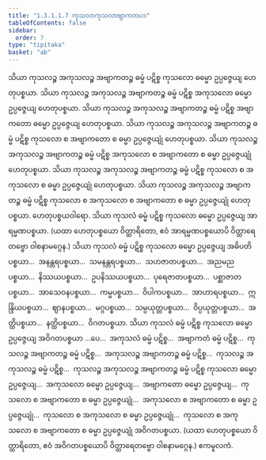 ```yaml
---
title: "1.3.1.1.7 ကုသလာကုသလာဗျာကတပဒ"
tableOfContents: false
sidebar:
  order: 7
type: "tipitaka"
basket: "ab"
---
```



<DynamicBreadcrumb />

<Division number="32">

<Paragraph number="66">
သိယာ ကုသလဉ္စ အကုသလဉ္စ အဗျာကတဉ္စ ဓမ္မံ ပဋိစ္စ ကုသလော ဓမ္မော ဥပ္ပဇ္ဇေယျ ဟေတုပစ္စယာ. သိယာ ကုသလဉ္စ အကုသလဉ္စ အဗျာကတဉ္စ ဓမ္မံ ပဋိစ္စ အကုသလော ဓမ္မော ဥပ္ပဇ္ဇေယျ ဟေတုပစ္စယာ. သိယာ ကုသလဉ္စ အကုသလဉ္စ အဗျာကတဉ္စ ဓမ္မံ ပဋိစ္စ အဗျာကတော ဓမ္မော ဥပ္ပဇ္ဇေယျ ဟေတုပစ္စယာ. သိယာ ကုသလဉ္စ အကုသလဉ္စ အဗျာကတဉ္စ ဓမ္မံ ပဋိစ္စ ကုသလော စ အဗျာကတော စ ဓမ္မာ ဥပ္ပဇ္ဇေယျုံ ဟေတုပစ္စယာ. သိယာ ကုသလဉ္စ အကုသလဉ္စ အဗျာကတဉ္စ ဓမ္မံ ပဋိစ္စ အကုသလော စ အဗျာကတော စ ဓမ္မာ ဥပ္ပဇ္ဇေယျုံ ဟေတုပစ္စယာ. သိယာ ကုသလဉ္စ အကုသလဉ္စ အဗျာကတဉ္စ ဓမ္မံ ပဋိစ္စ ကုသလော စ အကုသလော စ ဓမ္မာ ဥပ္ပဇ္ဇေယျုံ ဟေတုပစ္စယာ. သိယာ ကုသလဉ္စ အကုသလဉ္စ အဗျာကတဉ္စ ဓမ္မံ ပဋိစ္စ ကုသလော စ အကုသလော စ အဗျာကတော စ ဓမ္မာ ဥပ္ပဇ္ဇေယျုံ ဟေတုပစ္စယာ.

</Paragraph>
</Division>

<Paragraph number="67" type="center">
ဟေတုပစ္စယဝါရော.


</Paragraph>

<Division number="33">

<Paragraph number="68">
သိယာ ကုသလံ ဓမ္မံ ပဋိစ္စ ကုသလော ဓမ္မော ဥပ္ပဇ္ဇေယျ အာရမ္မဏပစ္စယာ.
</Paragraph>

<Paragraph number="69">
(ယထာ ဟေတုပစ္စယော ဝိတ္ထာရိတော, ဧဝံ အာရမ္မဏပစ္စယောပိ ဝိတ္ထာရေတဗ္ဗော ဝါစနာမဂ္ဂေန.)
</Paragraph>

</Division>
<Division number="34">

<Paragraph number="70">
သိယာ ကုသလံ ဓမ္မံ ပဋိစ္စ ကုသလော ဓမ္မော ဥပ္ပဇ္ဇေယျ အဓိပတိပစ္စယာ…  အနန္တရပစ္စယာ…  သမနန္တရပစ္စယာ…  သဟဇာတပစ္စယာ…  အညမညပစ္စယာ…  နိဿယပစ္စယာ…  ဥပနိဿယပစ္စယာ…  ပုရေဇာတပစ္စယာ…  ပစ္ဆာဇာတပစ္စယာ…  အာသေဝနပစ္စယာ…  ကမ္မပစ္စယာ…  ဝိပါကပစ္စယာ…  အာဟာရပစ္စယာ…  ဣန္ဒြိယပစ္စယာ…  ဈာနပစ္စယာ…  မဂ္ဂပစ္စယာ…  သမ္ပယုတ္တပစ္စယာ…  ဝိပ္ပယုတ္တပစ္စယာ…  အတ္ထိပစ္စယာ…  နတ္ထိပစ္စယာ…  ဝိဂတပစ္စယာ.
</Paragraph>

</Division>
<Division number="35">

<Paragraph number="71">
သိယာ ကုသလံ ဓမ္မံ ပဋိစ္စ ကုသလော ဓမ္မော ဥပ္ပဇ္ဇေယျ အဝိဂတပစ္စယာ …ပေ…  အကုသလံ ဓမ္မံ ပဋိစ္စ…  အဗျာကတံ ဓမ္မံ ပဋိစ္စ…  ကုသလဉ္စ အဗျာကတဉ္စ ဓမ္မံ ပဋိစ္စ…  အကုသလဉ္စ အဗျာကတဉ္စ ဓမ္မံ ပဋိစ္စ…  ကုသလဉ္စ အကုသလဉ္စ ဓမ္မံ ပဋိစ္စ…  ကုသလဉ္စ အကုသလဉ္စ အဗျာကတဉ္စ ဓမ္မံ ပဋိစ္စ ကုသလော ဓမ္မော ဥပ္ပဇ္ဇေယျ…  အကုသလော ဓမ္မော ဥပ္ပဇ္ဇေယျ…  အဗျာကတော ဓမ္မော ဥပ္ပဇ္ဇေယျ…  ကုသလော စ အဗျာကတော စ ဓမ္မာ ဥပ္ပဇ္ဇေယျုံ…  အကုသလော စ အဗျာကတော စ ဓမ္မာ ဥပ္ပဇ္ဇေယျုံ…  ကုသလော စ အကုသလော စ ဓမ္မာ ဥပ္ပဇ္ဇေယျုံ…  ကုသလော စ အကုသလော စ အဗျာကတော စ ဓမ္မာ ဥပ္ပဇ္ဇေယျုံ အဝိဂတပစ္စယာ.
</Paragraph>

<Paragraph number="72">
(ယထာ ဟေတုပစ္စယော ဝိတ္ထာရိတော, ဧဝံ အဝိဂတပစ္စယောပိ ဝိတ္ထာရေတဗ္ဗော ဝါစနာမဂ္ဂေန.)

</Paragraph>
</Division>

<Paragraph number="73" type="center">
ဧကမူလကံ.
</Paragraph>